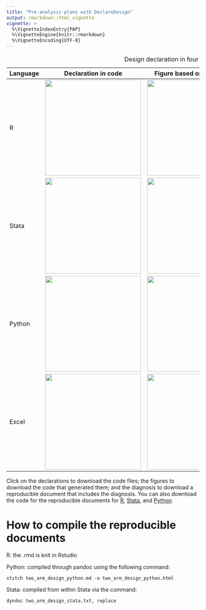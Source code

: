 ```yaml
---
title: "Pre-analysis plans with DeclareDesign"
output: rmarkdown::html_vignette
vignette: >
  %\VignetteIndexEntry{PAP}
  %\VignetteEngine{knitr::rmarkdown}
  %\VignetteEncoding{UTF-8}
---
```

  
| Language  | Declaration in code                                                         | Figure based on mock data                                       | Diagnosis                                                                 |
| --------  | -------------------                                                         | ------------------------------------------------------------    | ---------                                                                 |
| R         | <a href = "/pap/two_arm_design_r.r"><img width="250px" src="/pap/figures/two_arm_design_r_declaration.png"/></a>       | <a href = "/pap/two_arm_design_r_figure.r"><img width="250px" src="/pap/figures/two_arm_design_r.png"/></a>       | <a href = "/pap/two_arm_design_r.html"><img width="250px" src="/pap/figures/two_arm_design_r_diagnosis.png"/></a>       |
| Stata     | <a href = "/pap/two_arm_design_stata.do"><img width="250px" src="/pap/figures/two_arm_design_stata_declaration.png"/></a>    | <a href = "/pap/two_arm_design_stata.txt"><img width="250px" src="/pap/figures/two_arm_design_stata.png"/></a>   | <a href = "/pap/two_arm_design_stata.html"><img width="250px" src="/pap/figures/two_arm_design_stata_diagnosis.png"/></a>   |
| Python    | <a href = "/pap/two_arm_design_python.py"><img width="250px" src="/pap/figures/two_arm_design_python_declaration.png"/></a>   | <a href = "/pap/two_arm_design_python_figure.py"><img width="250px" src="/pap/figures/two_arm_design_python.png"/></a>  | <a href = "/pap/two_arm_design_python.html"><img width="250px" src="/pap/figures/two_arm_design_python_diagnosis.png"/></a>  |
| Excel     | <a href = "/pap/two_arm_design_excel.xlsx"><img width="250px" src="/pap/figures/two_arm_design_excel_declaration.png"/></a>   | <a href = "/pap/two_arm_design_excel.xlsx"><img width="250px" src="/pap/figures/two_arm_design_excel.png"/></a>   | <a href = "/pap/two_arm_design_r.html"><img width="250px" src="/pap/figures/two_arm_design_excel_diagnosis.png"/></a>   |
Table: Design declaration in four languages

Click on the declarations to download the code files; the figures to download the code that generated them; and the diagnosis to download a reproducible document that includes the diagnosis. You can also download the code for the reproducible documents for [R](/pap/figures/two_arm_design_r.rmd), [Stata](/pap/figures/two_arm_design_stata.txt), and [Python](/pap/figures/two_arm_design_python.md).

# How to compile the reproducible documents

R: the .rmd is knit in Rstudio

Python: compiled through pandoc using the following command:

`stitch two_arm_design_python.md -o two_arm_design_python.html`

Stata: compiled from within Stata via the command:

`dyndoc two_arm_design_stata.txt, replace`

